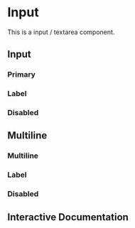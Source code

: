 

<Meta of={Story} />

# Input
This is a input / textarea component.
## Input
### Primary
<Canvas of={Story.Primary} />

### Label
<Canvas of={Story.PrimaryLabel} />

### Disabled
<Canvas of={Story.InputDisabled} />

## Multiline
### Multiline
<Canvas of={Story.Multiline} />

### Label
<Canvas of={Story.MultilineLabel} />

### Disabled
<Canvas of={Story.MultilineDisabled} />

## Interactive Documentation
<Primary />
<Controls />
